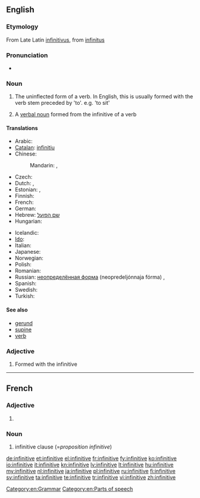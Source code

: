 ==English==
{{wikipedia}}

===Etymology===
From Late Latin [[infinitivus]], from [[infinitus]]

===Pronunciation===
* {{IPA|/ɪnfɪnɪtɪv/|/ɪnfɪnətɪv/}}

===Noun===
{{en-noun}}

# {{grammar}} The uninflected form of a verb. In English, this is usually formed with the verb stem preceded by 'to'. e.g. 'to sit'
# {{grammar}} A [[verbal noun]] formed from the infinitive of a verb

====Translations====
{{trans-top|uninflected verb form}}
* Arabic: {{t-|ar|مصدر|m|tr=máSdar}}
* [[Catalan]]: [[infinitiu]] {{m}}
* Chinese:
*: Mandarin: {{t-|cmn|不定詞|sc=Hani}},  {{t|cmn|不定词|tr=bùdìngcí|sc=Hani}}
* Czech: {{t-|cs|neurčitek|m}}
* Dutch: {{t+|nl|infinitief|m}}, {{t+|nl|onbepaalde wijs|m}}
* Estonian: {{t|et|tegevusnimi}}, {{t|et|infinitiiv}}
* Finnish: {{t+|fi|infinitiivi}}
* French: {{t+|fr|infinitif|m}}
* German: {{t+|de|Infinitiv|m}}
* Hebrew: [[שם הפועל]]
* Hungarian: {{t+|hu|főnévi igenév}}
{{trans-mid}}
* Icelandic: {{t+|is|nafnháttur|m}}
* [[Ido]]: {{t+|io|infinitivo|xs=Ido}}
* Italian: {{t+|it|infinito|m}}
* Japanese: {{t-|ja|不定詞|tr=ふていし, futeishi}}
* Norwegian: {{t-|no|infinitiv|m}}
* Polish: {{t+|pl|bezokolicznik|m}}
* Romanian: {{t-|ro|infinitiv|n}}
* Russian: [[неопределённая форма]] (neopredeljónnaja fórma) {{f}},  {{t+|ru|инфинитив|m|tr=infinitív}}
* Spanish: {{t+|es|infinitivo|m}}
* Swedish: {{t-|sv|infinitiv|n}}
* Turkish: {{t|tr|mastar}}
{{trans-bottom}}

====See also====
* [[gerund]]
* [[supine]]
* [[verb]]

===Adjective===
{{en-adj|-}}

# {{grammar}} Formed with the infinitive

[[Category:en:Grammar]]
[[Category:en:Parts of speech]]

----

==French==

===Adjective===
{{fr-adj-form|f}}

# {{feminine of|infinitif}}

===Noun===
{{head|fr|noun|g=f}}

# infinitive clause (=''proposition infinitive'')

[[de:infinitive]]
[[et:infinitive]]
[[el:infinitive]]
[[fr:infinitive]]
[[fy:infinitive]]
[[ko:infinitive]]
[[io:infinitive]]
[[it:infinitive]]
[[kn:infinitive]]
[[lv:infinitive]]
[[lt:infinitive]]
[[hu:infinitive]]
[[my:infinitive]]
[[nl:infinitive]]
[[ja:infinitive]]
[[pl:infinitive]]
[[ru:infinitive]]
[[fi:infinitive]]
[[sv:infinitive]]
[[ta:infinitive]]
[[te:infinitive]]
[[tr:infinitive]]
[[vi:infinitive]]
[[zh:infinitive]]
